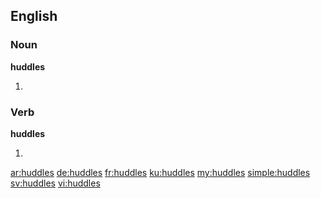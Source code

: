 ==English==

===Noun===
'''huddles'''

# {{plural of|huddle}}

===Verb===
'''huddles'''

# {{en-third-person singular of|huddle}}

[[ar:huddles]]
[[de:huddles]]
[[fr:huddles]]
[[ku:huddles]]
[[my:huddles]]
[[simple:huddles]]
[[sv:huddles]]
[[vi:huddles]]